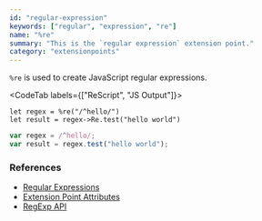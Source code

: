 ```yaml
---
id: "regular-expression"
keywords: ["regular", "expression", "re"]
name: "%re"
summary: "This is the `regular expression` extension point."
category: "extensionpoints"
---
```


`%re` is used to create JavaScript regular expressions.

<CodeTab labels={["ReScript", "JS Output"]}>

```res
let regex = %re("/^hello/")
let result = regex->Re.test("hello world")
```

```js
var regex = /^hello/;
var result = regex.test("hello world");
```

</CodeTab>

### References

* [Regular Expressions](/docs/manual/latest/primitive-types#regular-expression)
* [Extension Point Attributes](/docs/manual/latest/attribute#extension-point)
* [RegExp API](/docs/manual/latest/api/core/regexp)
